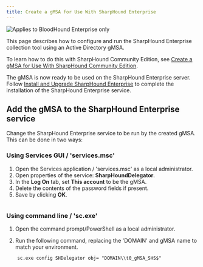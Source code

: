 ```yaml
---
title: Create a gMSA for Use With SharpHound Enterprise
---
```



<img noZoom src="/assets/enterprise-edition-pill-tag.svg" alt="Applies to BloodHound Enterprise only"/>

This page describes how to configure and run the SharpHound Enterprise collection tool using an Active Directory gMSA.

<Tip>To learn how to do this with SharpHound Community Edition, see [Create a gMSA for Use With SharpHound Community Edition](https://github.com/SpecterOps/bloodhound-docs/blob/main//collect-data/ce-collection/create-gmsa-community-edition.mdx).</Tip>

<MySnippet word="Enterprise"/>

The gMSA is now ready to be used on the SharpHound Enterprise server. Follow [Install and Upgrade SharpHound Enterprise](https://github.com/SpecterOps/bloodhound-docs/blob/main//install-data-collector/install-sharphound/installation-upgrade) to complete the installation of the SharpHound Enterprise service.

## Add the gMSA to the SharpHound Enterprise service

Change the SharpHound Enterprise service to be run by the created gMSA. This can be done in two ways:

### Using Services GUI / 'services.msc'

1.  Open the Services application / 'services.msc' as a local administrator.
2.  Open properties of the service: **SharpHoundDelegator**.
3.  In the **Log On** tab, set **This account** to be the gMSA.
4.  Delete the contents of the password fields if present.
5.  Save by clicking **OK**.

  <Frame>
    <img src="/assets/image-96.png" alt=""/>
  </Frame>

### Using command line / 'sc.exe'

1.  Open the command prompt/PowerShell as a local administrator.

2.  Run the following command, replacing the 'DOMAIN' and gMSA name to match your environment.

  ```
      sc.exe config SHDelegator obj= "DOMAIN\\t0_gMSA_SHS$"
  ```
<Frame>
  <img src="/assets/image-97.png" alt=""/>
</Frame>
